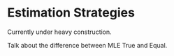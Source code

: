 # Estimation Strategies

Currently under heavy construction.

Talk about the difference between MLE True and Equal. 